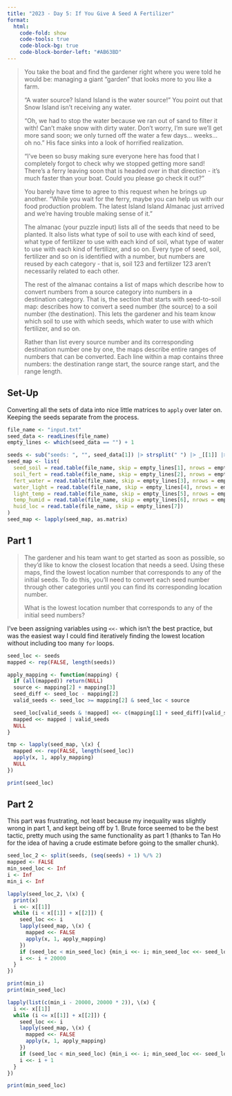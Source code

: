 ```yaml
---
title: "2023 - Day 5: If You Give A Seed A Fertilizer"
format:
  html:
    code-fold: show
    code-tools: true
    code-block-bg: true
    code-block-border-left: "#AB63BD"
---
```


> You take the boat and find the gardener right where you were told he would be: managing a giant "garden" that looks more to you like a farm.
>
> "A water source? Island Island is the water source!" You point out that Snow Island isn't receiving any water.
>
> "Oh, we had to stop the water because we ran out of sand to filter it with! Can't make snow with dirty water. Don't worry, I'm sure we'll get more sand soon; we only turned off the water a few days... weeks... oh no." His face sinks into a look of horrified realization.
>
> "I've been so busy making sure everyone here has food that I completely forgot to check why we stopped getting more sand! There's a ferry leaving soon that is headed over in that direction - it's much faster than your boat. Could you please go check it out?"
>
> You barely have time to agree to this request when he brings up another. "While you wait for the ferry, maybe you can help us with our food production problem. The latest Island Island Almanac just arrived and we're having trouble making sense of it."
>
> The almanac (your puzzle input) lists all of the seeds that need to be planted. It also lists what type of soil to use with each kind of seed, what type of fertilizer to use with each kind of soil, what type of water to use with each kind of fertilizer, and so on. Every type of seed, soil, fertilizer and so on is identified with a number, but numbers are reused by each category - that is, soil 123 and fertilizer 123 aren't necessarily related to each other.
>
> The rest of the almanac contains a list of maps which describe how to convert numbers from a source category into numbers in a destination category. That is, the section that starts with seed-to-soil map: describes how to convert a seed number (the source) to a soil number (the destination). This lets the gardener and his team know which soil to use with which seeds, which water to use with which fertilizer, and so on.
>
> Rather than list every source number and its corresponding destination number one by one, the maps describe entire ranges of numbers that can be converted. Each line within a map contains three numbers: the destination range start, the source range start, and the range length.

## Set-Up

Converting all the sets of data into nice little matrices to `apply` over later on. Keeping the seeds separate from the process.

```r
file_name <- "input.txt"
seed_data <- readLines(file_name)
empty_lines <- which(seed_data == "") + 1

seeds <- sub("seeds: ", "", seed_data[1]) |> strsplit(" ") |> _[[1]] |> as.numeric()
seed_map <- list(
  seed_soil = read.table(file_name, skip = empty_lines[1], nrows = empty_lines[2] - empty_lines[1] - 2),
  soil_fert = read.table(file_name, skip = empty_lines[2], nrows = empty_lines[3] - empty_lines[2] - 2),
  fert_water = read.table(file_name, skip = empty_lines[3], nrows = empty_lines[4] - empty_lines[3] - 2),
  water_light = read.table(file_name, skip = empty_lines[4], nrows = empty_lines[5] - empty_lines[4] - 2),
  light_temp = read.table(file_name, skip = empty_lines[5], nrows = empty_lines[6] - empty_lines[5] - 2),
  temp_humid = read.table(file_name, skip = empty_lines[6], nrows = empty_lines[7] - empty_lines[6] - 2),
  huid_loc = read.table(file_name, skip = empty_lines[7])
)
seed_map <- lapply(seed_map, as.matrix)
```

## Part 1

> The gardener and his team want to get started as soon as possible, so they'd like to know the closest location that needs a seed. Using these maps, find the lowest location number that corresponds to any of the initial seeds. To do this, you'll need to convert each seed number through other categories until you can find its corresponding location number.
>
> What is the lowest location number that corresponds to any of the initial seed numbers?

I've been assigning variables using `<<-` which isn't the best practice, but was the easiest way I could find iteratively finding the lowest location without including too many `for` loops.

```r
seed_loc <- seeds
mapped <- rep(FALSE, length(seeds))

apply_mapping <- function(mapping) {
  if (all(mapped)) return(NULL)
  source <- mapping[2] + mapping[3]
  seed_diff <- seed_loc - mapping[2]
  valid_seeds <- seed_loc >= mapping[2] & seed_loc < source

  seed_loc[valid_seeds & !mapped] <<- c(mapping[1] + seed_diff)[valid_seeds & !mapped]
  mapped <<- mapped | valid_seeds
  NULL
}

tmp <- lapply(seed_map, \(x) {
  mapped <<- rep(FALSE, length(seed_loc))
  apply(x, 1, apply_mapping)
  NULL
})

print(seed_loc)
```

## Part 2

This part was frustrating, not least because my inequality was slightly wrong in part 1, and kept being off by 1. Brute force seemed to be the best tactic, pretty much using the same functionality as part 1 (thanks to Tan Ho for the idea of having a crude estimate before going to the smaller chunk).

```r
seed_loc_2 <- split(seeds, (seq(seeds) + 1) %/% 2)
mapped <- FALSE
min_seed_loc <- Inf
i <- Inf
min_i <- Inf

lapply(seed_loc_2, \(x) {
  print(x)
  i <<- x[[1]]
  while (i < x[[1]] + x[[2]]) {
    seed_loc <<- i
    lapply(seed_map, \(x) {
      mapped <<- FALSE
      apply(x, 1, apply_mapping)
    })
    if (seed_loc < min_seed_loc) {min_i <<- i; min_seed_loc <<- seed_loc}
    i <<- i + 20000
  }
})

print(min_i)
print(min_seed_loc)

lapply(list(c(min_i - 20000, 20000 * 2)), \(x) {
  i <<- x[[1]]
  while (i <= x[[1]] + x[[2]]) {
    seed_loc <<- i
    lapply(seed_map, \(x) {
      mapped <<- FALSE
      apply(x, 1, apply_mapping)
    })
    if (seed_loc < min_seed_loc) {min_i <<- i; min_seed_loc <<- seed_loc}
    i <<- i + 1
  }
})

print(min_seed_loc)
```
